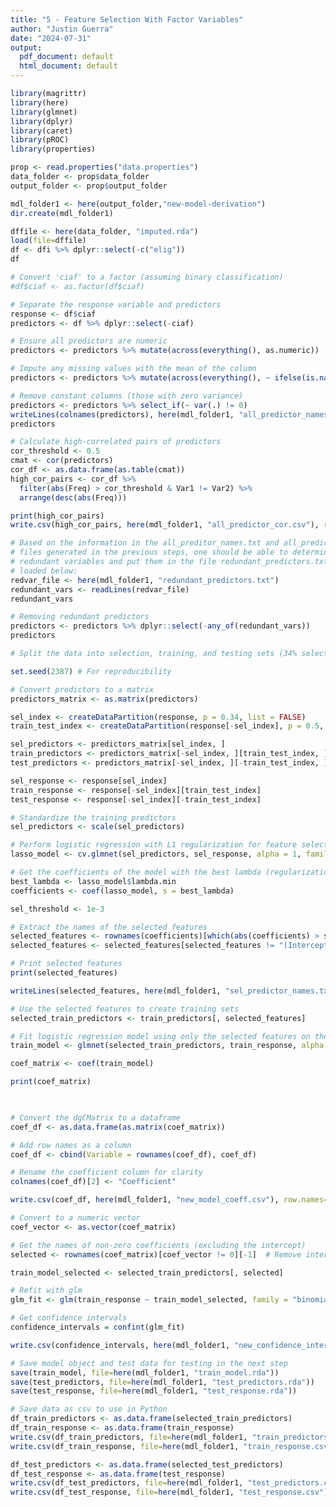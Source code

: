 ```yaml
---
title: "5 - Feature Selection With Factor Variables"
author: "Justin Guerra"
date: "2024-07-31"
output:
  pdf_document: default
  html_document: default
---
```


```r
library(magrittr)
library(here) 
library(glmnet)
library(dplyr)
library(caret)
library(pROC)
library(properties)
```

```r
prop <- read.properties("data.properties")
data_folder <- prop$data_folder
output_folder <- prop$output_folder

mdl_folder1 <- here(output_folder,"new-model-derivation")
dir.create(mdl_folder1)
```

```r
dffile <- here(data_folder, "imputed.rda")
load(file=dffile)
df <- dfi %>% dplyr::select(-c("elig"))
df
```

```r
# Convert 'ciaf' to a factor (assuming binary classification)
#df$ciaf <- as.factor(df$ciaf)

# Separate the response variable and predictors
response <- df$ciaf
predictors <- df %>% dplyr::select(-ciaf)

# Ensure all predictors are numeric
predictors <- predictors %>% mutate(across(everything(), as.numeric))

# Impute any missing values with the mean of the column
predictors <- predictors %>% mutate(across(everything(), ~ ifelse(is.na(.), mean(., na.rm = TRUE), .)))

# Remove constant columns (those with zero variance)
predictors <- predictors %>% select_if(~ var(.) != 0)
writeLines(colnames(predictors), here(mdl_folder1, "all_predictor_names.txt"))
predictors
```

```r
# Calculate high-correlated pairs of predictors
cor_threshold <- 0.5
cmat <- cor(predictors) 
cor_df <- as.data.frame(as.table(cmat))
high_cor_pairs <- cor_df %>%
  filter(abs(Freq) > cor_threshold & Var1 != Var2) %>%
  arrange(desc(abs(Freq)))

print(high_cor_pairs)
write.csv(high_cor_pairs, here(mdl_folder1, "all_predictor_cor.csv"), row.names=FALSE)
```

```r
# Based on the information in the all_preditor_names.txt and all_predictor_cor.csv
# files generated in the previous steps, one should be able to determine
# redundant variables and put them in the file redundant_predictors.txt, which is
# loaded below:
redvar_file <- here(mdl_folder1, "redundant_predictors.txt")
redundant_vars <- readLines(redvar_file)
redundant_vars
```

```r
# Removing redundant predictors
predictors <- predictors %>% dplyr::select(-any_of(redundant_vars))
predictors
```

```r
# Split the data into selection, training, and testing sets (34% selection, 33% training, 33% testing)

set.seed(2387) # For reproducibility

# Convert predictors to a matrix
predictors_matrix <- as.matrix(predictors)

sel_index <- createDataPartition(response, p = 0.34, list = FALSE)
train_test_index <- createDataPartition(response[-sel_index], p = 0.5, list = FALSE)

sel_predictors <- predictors_matrix[sel_index, ]
train_predictors <- predictors_matrix[-sel_index, ][train_test_index, ]
test_predictors <- predictors_matrix[-sel_index, ][-train_test_index, ]

sel_response <- response[sel_index]
train_response <- response[-sel_index][train_test_index]
test_response <- response[-sel_index][-train_test_index]
```

```r
# Standardize the training predictors
sel_predictors <- scale(sel_predictors)

# Perform logistic regression with L1 regularization for feature selection on the training set with validation
lasso_model <- cv.glmnet(sel_predictors, sel_response, alpha = 1, family = "binomial", nfolds = 5)

# Get the coefficients of the model with the best lambda (regularization parameter) based on validation performance
best_lambda <- lasso_model$lambda.min
coefficients <- coef(lasso_model, s = best_lambda)
```

```r
sel_threshold <- 1e-3

# Extract the names of the selected features
selected_features <- rownames(coefficients)[which(abs(coefficients) > sel_threshold)]
selected_features <- selected_features[selected_features != "(Intercept)"]

# Print selected features
print(selected_features)

writeLines(selected_features, here(mdl_folder1, "sel_predictor_names.txt"))
```

```r
# Use the selected features to create training sets
selected_train_predictors <- train_predictors[, selected_features]

# Fit logistic regression model using only the selected features on the training set
train_model <- glmnet(selected_train_predictors, train_response, alpha = 1, lambda = best_lambda, family = "binomial")
```

```r
coef_matrix <- coef(train_model)

print(coef_matrix)


      
# Convert the dgCMatrix to a dataframe
coef_df <- as.data.frame(as.matrix(coef_matrix))

# Add row names as a column
coef_df <- cbind(Variable = rownames(coef_df), coef_df)

# Rename the coefficient column for clarity
colnames(coef_df)[2] <- "Coefficient"

write.csv(coef_df, here(mdl_folder1, "new_model_coeff.csv"), row.names=FALSE)
```


```r
# Convert to a numeric vector
coef_vector <- as.vector(coef_matrix)

# Get the names of non-zero coefficients (excluding the intercept)
selected <- rownames(coef_matrix)[coef_vector != 0][-1]  # Remove intercept

train_model_selected <- selected_train_predictors[, selected]

# Refit with glm
glm_fit <- glm(train_response ~ train_model_selected, family = "binomial")

# Get confidence intervals
confidence_intervals = confint(glm_fit)

write.csv(confidence_intervals, here(mdl_folder1, "new_confidence_intervals.csv"), row.names=TRUE)
```


```r
# Save model object and test data for testing in the next step
save(train_model, file=here(mdl_folder1, "train_model.rda"))
save(test_predictors, file=here(mdl_folder1, "test_predictors.rda"))
save(test_response, file=here(mdl_folder1, "test_response.rda"))
```

```r
# Save data as csv to use in Python
df_train_predictors <- as.data.frame(selected_train_predictors)
df_train_response <- as.data.frame(train_response)
write.csv(df_train_predictors, file=here(mdl_folder1, "train_predictors.csv"), row.names = FALSE)
write.csv(df_train_response, file=here(mdl_folder1, "train_response.csv"), row.names = FALSE)

df_test_predictors <- as.data.frame(selected_test_predictors)
df_test_response <- as.data.frame(test_response)
write.csv(df_test_predictors, file=here(mdl_folder1, "test_predictors.csv"), row.names = FALSE)
write.csv(df_test_response, file=here(mdl_folder1, "test_response.csv"), row.names = FALSE)
```